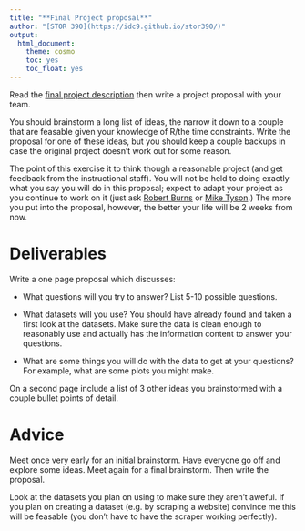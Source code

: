 ```yaml
---
title: "**Final Project proposal**"
author: "[STOR 390](https://idc9.github.io/stor390/)"
output:
  html_document:
    theme: cosmo
    toc: yes
    toc_float: yes
---
```



Read the [final project description](description.html) then write a project proposal with your team. 

You should brainstorm a long list of ideas, the narrow it down to a couple that are feasable given your knowledge of R/the time constraints. Write the proposal for one of these ideas, but you should keep a couple backups in case the original project doesn't work out for some reason.

The point of this exercise it to think though a reasonable project (and get feedback from the instructional staff). You will not be held to doing exactly what you say you will do in this proposal; expect to adapt your project as you continue to work on it (just ask [Robert Burns](https://en.wiktionary.org/wiki/best_laid_plans) or [Mike Tyson](http://articles.sun-sentinel.com/2012-11-09/sports/sfl-mike-tyson-explains-one-of-his-most-famous-quotes-20121109_1_mike-tyson-undisputed-truth-famous-quotes).) The more you put into the proposal, however, the better your life will be 2 weeks from now.


# **Deliverables**

Write a one page proposal which discusses:

- What questions will you try to answer? List 5-10 possible questions.

- What datasets will you use? You should have already found and taken a first look at the datasets. Make sure the data is clean enough to reasonably use and actually has the information content to answer your questions.

- What are some things you will do with the data to get at your questions? For example, what are some plots you might make.

On a second page include a list of 3 other ideas you brainstormed with a couple bullet points of detail.


# Advice

Meet once very early for an initial brainstorm. Have everyone go off and explore some ideas. Meet again for a final brainstorm. Then write the proposal.

Look at the datasets you plan on using to make sure they aren't aweful. If you plan on creating a dataset (e.g. by scraping a website) convince me this will be feasable (you don't have to have the scraper working perfectly).








